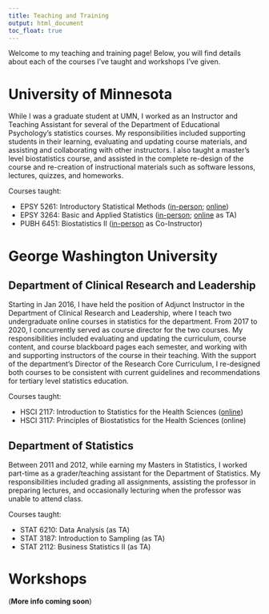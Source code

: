 ```yaml
---
title: Teaching and Training
output: html_document
toc_float: true
---
```


Welcome to my teaching and training page! Below, you will find details about each of the courses I've taught and workshops I've given. 

# University of Minnesota

While I was a graduate student at UMN, I worked as an Instructor and Teaching Assistant for several of the Department of Educational Psychology’s statistics courses. My responsibilities included supporting students in their learning, evaluating and updating course materials, and assisting and collaborating with other instructors. I also taught a master’s level biostatistics course, and assisted in the complete re-design of the course and re-creation of instructional materials such as software lessons, lectures, quizzes, and homeworks.

Courses taught:

- EPSY 5261: Introductory Statistical Methods ([in-person](https://github.com/RaoVNV/syllabi/blob/master/EPSY-5261-In-Class-Syllabus-1%20(12).pdf); [online](https://docs.google.com/document/d/1TldXgeV2jh8AWieSigRx3RjXnfbJ0B8Eik8LQY-2XQI/edit#heading=h.gjdgxs))
- EPSY 3264: Basic and Applied Statistics ([in-person](https://docs.google.com/document/d/1yFdR_bUwSzqo8R8E1CTWNAQHDYbZCisGxB_dZzlGU1I/edit); [online](https://github.com/RaoVNV/syllabi/blob/master/epsy-3264-002-syllabus-sp21-legacy.pdf) as TA)
- PUBH 6451: Biostatistics II ([in-person](https://github.com/RaoVNV/syllabi/blob/master/PUBH%206451%20Sp2020%20IP.pdf) as Co-Instructor)

# George Washington University

## Department of Clinical Research and Leadership 

Starting in Jan 2016, I have held the position of Adjunct Instructor in the Department of Clinical Research and Leadership, where I teach two undergraduate online courses in statistics for the department. From 2017 to 2020, I concurrently served as course director for the two courses. My responsibilities included evaluating and updating the curriculum, course content, and course blackboard pages each semester, and working with and supporting instructors of the course in their teaching. With the support of the department’s Director of the Research Core Curriculum, I re-designed both courses to be consistent with current guidelines and recommendations for tertiary level statistics education.

Courses taught:

- HSCI 2117: Introduction to Statistics for the Health Sciences ([online](https://github.com/RaoVNV/syllabi/blob/master/Hsci2117_PrintableSyllabus_8wk%20_1_.pdf))
- HSCI 3117: Principles of Biostatistics for the Health Sciences (online)

## Department of Statistics 

Between 2011 and 2012, while earning my Masters in Statistics, I worked part-time as a grader/teaching assistant for the Department of Statistics. My responsibilities included grading all assignments, assisting the professor in preparing lectures, and occasionally lecturing when the professor was unable to attend class.

Courses taught:

- STAT 6210: Data Analysis (as TA)
- STAT 3187: Introduction to Sampling (as TA)
- STAT 2112: Business Statistics II (as TA)

# Workshops

(**More info coming soon**)
